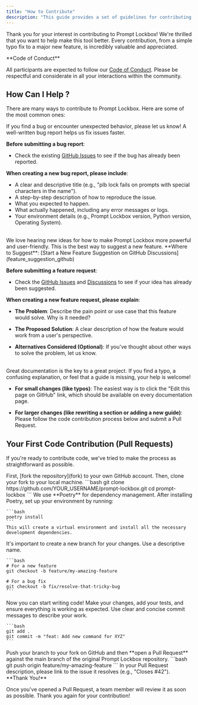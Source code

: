 ```yaml
---
title: "How to Contribute"
description: "This guide provides a set of guidelines for contributing to the project."
---
```


Thank you for your interest in contributing to Prompt Lockbox! We're thrilled that you want to help make this tool better. Every contribution, from a simple typo fix to a major new feature, is incredibly valuable and appreciated.

<Note> 
  **Code of Conduct** 

  All participants are expected to follow our [Code of Conduct](/coc). Please be respectful and considerate in all your interactions within the community.
</Note> 

## How Can I Help ? 
There are many ways to contribute to Prompt Lockbox. Here are some of the most common ones:

<Card title="Reporting Bugs" icon="bug">
  If you find a bug or encounter unexpected behavior, please let us know! A well-written bug report helps us fix issues faster.

  **Before submitting a bug report**:
  
  - Check the existing [GitHub Issues](/git_issues) to see if the bug has already been reported.
  
  **When creating a new bug report, please include**:
  - A clear and descriptive title (e.g., "plb lock fails on prompts with special characters in the name").
  - A step-by-step description of how to reproduce the issue.
  - What you expected to happen.
  - What actually happened, including any error messages or logs.
  - Your environment details (e.g., Prompt Lockbox version, Python version, Operating System).
</Card>
<br />

<Card title="Suggesting Features or Enhancements" icon="lightbulb"> 
  We love hearing new ideas for how to make Prompt Lockbox more powerful and user-friendly. This is the best way to suggest a new feature.

  <Tip>
    **Where to Suggest**: [Start a New Feature Suggestion on GitHub Discussions](feature_suggestion_github)
  </Tip>

  **Before submitting a feature request**:
  - Check the [GitHub Issues](hego) and [Discussions](some_link) to see if your idea has already been suggested.

  **When creating a new feature request, please explain**:
  - **The Problem**: Describe the pain point or use case that this feature would solve. Why is it needed?

  - **The Proposed Solution**: A clear description of how the feature would work from a user's perspective.

  - **Alternatives Considered (Optional)**: If you've thought about other ways to solve the problem, let us know.
</Card>
<br />

<Card title="Improving the Documentation" icon="file-lines"> 
  Great documentation is the key to a great project. If you find a typo, a confusing explanation, or feel that a guide is missing, your help is welcome!

  - **For small changes (like typos)**: The easiest way is to click the "Edit this page on GitHub" link, which should be available on every documentation page.

  - **For larger changes (like rewriting a section or adding a new guide)**: Please follow the code contribution process below and submit a Pull Request.
</Card>



## Your First Code Contribution (Pull Requests)
If you're ready to contribute code, we've tried to make the process as straightforward as possible.

<Steps>
  <Step title="Fork & Clone the Repository">
    First, [fork the repository](fork) to your own GitHub account. Then, clone your fork to your local machine.
    ```bash
    git clone https://github.com/YOUR_USERNAME/prompt-lockbox.git
    cd prompt-lockbox
    ```
  </Step>
  <Step title="Set Up Your Local Environment">
    We use **Poetry** for dependency management. After installing Poetry, set up your environment by running:
    
    ```bash
    poetry install
    ```
    This will create a virtual environment and install all the necessary development dependencies.
  </Step>
  <Step title="Create a New Branch">
    It's important to create a new branch for your changes. Use a descriptive name.
    
    ```bash
    # For a new feature
    git checkout -b feature/my-amazing-feature
    
    # For a bug fix
    git checkout -b fix/resolve-that-tricky-bug
    ```
  </Step>
  <Step title="Make Your Changes">
    Now you can start writing code! Make your changes, add your tests, and ensure everything is working as expected.
  </Step>
  <Step title="Commit Your Changes">
    Use clear and concise commit messages to describe your work.

    ```bash
    git add .
    git commit -m "feat: Add new command for XYZ"
    ```
  </Step>
  <Step title="Push and Open a Pull Request">
    Push your branch to your fork on GitHub and then **open a Pull Request** against the main branch of the original Prompt Lockbox repository.
    ```bash
    git push origin feature/my-amazing-feature
    ```
    In your Pull Request description, please link to the issue it resolves (e.g., "Closes #42").
  </Step>
</Steps>

<Check> 
  **Thank You!**

  Once you've opened a Pull Request, a team member will review it as soon as possible. Thank you again for your contribution!
</Check>